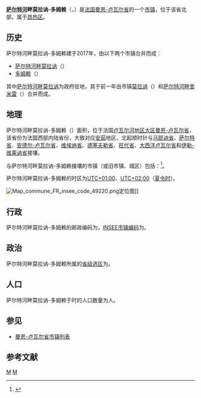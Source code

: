 {{noteTA|G1=法国地名}}
{{Infobox French commune}}
'''[[萨尔特河|萨尔特河]]畔莫拉讷-多姆赖'''（{{lang-fr|Morannes sur Sarthe-Daumeray}}，{{IPA-fr|mɔʁan syʁ saʁt domʁɛ|-|LL-Q150 (fra)-Hélène (Hsarrazin)-Morannes sur Sarthe-Daumeray.wav}}）是[[法国|法国]][[曼恩-卢瓦尔省|曼恩-卢瓦尔省]]的一个[[市镇_(法国)|市镇]]，位于该省北部，属于[[昂热区|昂热区]]。

==历史==
萨尔特河畔莫拉讷-多姆赖建于2017年，由以下两个市镇合并而成：

*[[萨尔特河畔莫拉讷|萨尔特河畔莫拉讷]]（{{lang|fr|Morannes-sur-Sarthe}}）
*[[多姆赖|多姆赖]]（{{lang|fr|Daumeray}}）

其中[[萨尔特河畔莫拉讷|萨尔特河畔莫拉讷]]为政府驻地，其于前一年由市镇[[莫拉讷|莫拉讷]]（{{lang|fr|Morannes}}）和[[萨尔特河畔舍米雷|萨尔特河畔舍米雷]]（{{lang|fr|Chemiré-sur-Sarthe}}）合并而成。

== 地理 ==
萨尔特河畔莫拉讷-多姆赖（{{wikidata|property|linked|P625}}）面积{{wikidata|properties|P2046}}，位于法国[[卢瓦尔河地区大区|卢瓦尔河地区大区]][[曼恩-卢瓦尔省|曼恩-卢瓦尔省]]，该省份为法国西部内陆省份，大致对应[[安茹|安茹]]地区，北起顺时针与[[马耶讷省|马耶讷省]]、[[萨尔特省|萨尔特省]]、[[安德尔-卢瓦尔省|安德尔-卢瓦尔省]]、[[维埃纳省|维埃纳省]]、[[德塞夫勒省|德塞夫勒省]]、[[旺代省|旺代省]]、[[大西洋卢瓦尔省|大西洋卢瓦尔省]]和[[伊勒-维莱讷省|伊勒-维莱讷省]]接壤。

与萨尔特河畔莫拉讷-多姆赖接壤的市镇（或旧市镇、城区）包括：{{Wikidata|properties|linked|P47}}<ref name="geo">{{Cite web|url=https://www.geoportail.gouv.fr/carte|title=Carte|accessdate=2020-03-22|author=Géoportail|language=fr|publisher=Géoportail|archive-date=2017-01-29|archive-url=https://web.archive.org/web/20170129154129/https://www.geoportail.gouv.fr/carte/|dead-url=no}}</ref>。

萨尔特河畔莫拉讷-多姆赖的时区为[[UTC+01:00|UTC+01:00]]、[[UTC+02:00|UTC+02:00]]（[[夏时制|夏令时]]）。

[[File:Map_commune_FR_insee_code_49220.png|thumb]]定位图]]{{Clear|left}}
== 行政 ==
萨尔特河畔莫拉讷-多姆赖的邮政编码为{{wikidata|properties|P281}}，[[法国国家统计与经济研究所|INSEE市镇编码]]为{{wikidata|properties|P374}}。

== 政治 ==
萨尔特河畔莫拉讷-多姆赖所属的[[縣_(法國)|省级选区]]为{{WikidataLink|{{wikidata|properties|raw|best||P7938}}}}。

== 人口 ==
萨尔特河畔莫拉讷-多姆赖于{{wikidata|qualifier|P1082|P585}}时的人口数量为{{wikidata|property|raw|P1082}}人。

== 参见 ==
* [[曼恩-卢瓦尔省市镇列表|曼恩-卢瓦尔省市镇列表]]

== 参考文献 ==
{{reflist}}

{{曼恩-羅亞爾省市鎮}}
[[Category:曼恩-卢瓦尔省市镇|M]]
[[Category:2017年成立的法国市镇|M]]